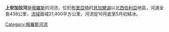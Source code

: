 {{Infobox River
  | river_name      = 上安加拉河
  | image_name      = Verkhnyaya Angara.jpg
  | image_size      =
  | caption         = 
  | origin          = 
  | mouth           = [[貝加爾湖|貝加爾湖]]
  | basin_countries = {{flag|Russia}}
  | length          = 438公里
  | elevation       = 2,000米
  | mouth_elevation = 
  | discharge       = 每秒265立方米
  | watershed       = 21,400平方公里
}}

'''上安加拉河'''是[[俄羅斯|俄羅斯]]的河流，位於[[布里亞特|布里亞特]]的[[貝加爾湖|貝加爾湖]]以北[[西伯利亞|西伯利亞]]地區，河道全長438公里，[[流域|流域]]面域21,400平方公里，河流從10月底至5月初結冰。
{{俄羅斯地理小作品}}

[[Category:俄羅斯河流|Category:俄羅斯河流]]